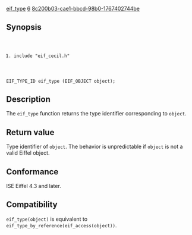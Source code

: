 [[Property:title|eif_type]]
[[Property:weight|6]]
[[Property:uuid|8c200b03-cae1-bbcd-98b0-1767402744be]]
==Synopsis==

<code lang="text">
#include "eif_cecil.h"

EIF_TYPE_ID eif_type (EIF_OBJECT object);
</code>

==Description==

The <code lang="text">eif_type</code> function returns the type identifier corresponding to <code lang="text">object</code>. 

==Return value==

Type identifier of <code lang="text">object</code>. The behavior is unpredictable if <code lang="text">object</code> is not a valid Eiffel object. 

==Conformance==

ISE Eiffel 4.3 and later. 

==Compatibility==

<code lang="text">eif_type(object)</code> is equivalent to <code lang="text">eif_type_by_reference(eif_access(object))</code>. 


{{SeeAlso| <br/>
[[eif_type_by_reference]] <br/>
[[eif_type_id]] }}




